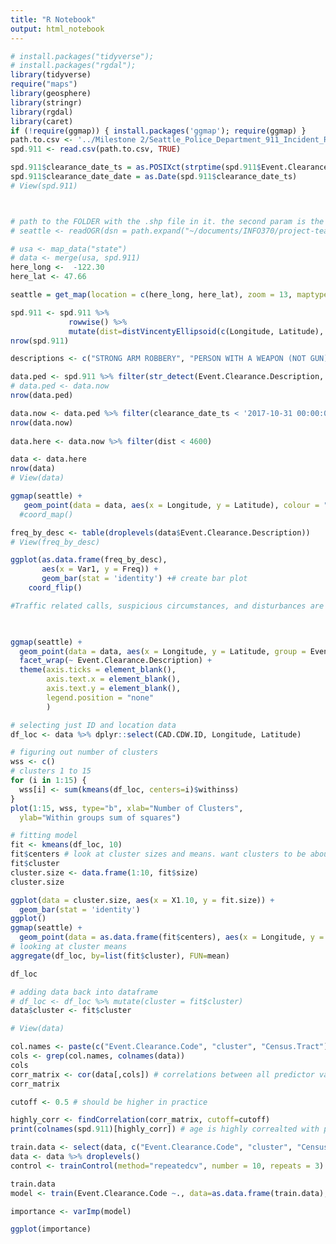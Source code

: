 ```yaml
---
title: "R Notebook"
output: html_notebook
---
```


```r
# install.packages("tidyverse");
# install.packages("rgdal");
library(tidyverse)
require("maps")
library(geosphere)
library(stringr)
library(rgdal)
library(caret)
if (!require(ggmap)) { install.packages('ggmap'); require(ggmap) }
path.to.csv <- '../Milestone 2/Seattle_Police_Department_911_Incident_Response_Oct17.csv'
spd.911 <- read.csv(path.to.csv, TRUE)

spd.911$clearance_date_ts = as.POSIXct(strptime(spd.911$Event.Clearance.Date, "%m/%d/%Y %I:%M:%S %p"))
spd.911$clearance_date_date = as.Date(spd.911$clearance_date_ts)
# View(spd.911)



# path to the FOLDER with the .shp file in it. the second param is the name of the .shp file
# seattle <- readOGR(dsn = path.expand("~/documents/INFO370/project-teamname-v2/maps-api-test"), layer = "Seattle_City_Limits")

# usa <- map_data("state")
# data <- merge(usa, spd.911)
here_long <-  -122.30
here_lat <- 47.66

seattle = get_map(location = c(here_long, here_lat), zoom = 13, maptype = 'roadmap')

```


```r
spd.911 <- spd.911 %>% 
             rowwise() %>% 
             mutate(dist=distVincentyEllipsoid(c(Longitude, Latitude), c(here_long, here_lat)))              
nrow(spd.911)

descriptions <- c("STRONG ARM ROBBERY", "PERSON WITH A WEAPON (NOT GUN)", "HAZARDS", "HARRASMENT, THREATS", "FIGHT DISTURBANCE", "CRISIS COMPLAINT - GENERAL", "ARMED ROBBERY")

data.ped <- spd.911 %>% filter(str_detect(Event.Clearance.Description, paste(descriptions, collapse="|")))
# data.ped <- data.now
nrow(data.ped)

data.now <- data.ped %>% filter(clearance_date_ts < '2017-10-31 00:00:00')
nrow(data.now)
                  
data.here <- data.now %>% filter(dist < 4600)

data <- data.here
nrow(data)
# View(data)

ggmap(seattle) +
   geom_point(data = data, aes(x = Longitude, y = Latitude), colour = "red", alpha = 0.75)
  #coord_map()

```

```r
freq_by_desc <- table(droplevels(data$Event.Clearance.Description))
# View(freq_by_desc)

ggplot(as.data.frame(freq_by_desc), 
       aes(x = Var1, y = Freq)) +
       geom_bar(stat = 'identity') +# create bar plot
    coord_flip()

#Traffic related calls, suspicious circumstances, and disturbances are the the most significant threats to pedestrations

        
```

```r
ggmap(seattle) +
  geom_point(data = data, aes(x = Longitude, y = Latitude, group = Event.Clearance.Description, color = Event.Clearance.Description), alpha = 0.5) +
  facet_wrap(~ Event.Clearance.Description) +
  theme(axis.ticks = element_blank(), 
        axis.text.x = element_blank(),
        axis.text.y = element_blank(),
        legend.position = "none"
        )
```

```r
# selecting just ID and location data
df_loc <- data %>% dplyr::select(CAD.CDW.ID, Longitude, Latitude)

# figuring out number of clusters
wss <- c()
# clusters 1 to 15
for (i in 1:15) {
  wss[i] <- sum(kmeans(df_loc, centers=i)$withinss)
}
plot(1:15, wss, type="b", xlab="Number of Clusters",
  ylab="Within groups sum of squares")

# fitting model
fit <- kmeans(df_loc, 10)
fit$centers # look at cluster sizes and means. want clusters to be about equal size
fit$cluster
cluster.size <- data.frame(1:10, fit$size)
cluster.size

ggplot(data = cluster.size, aes(x = X1.10, y = fit.size)) +
  geom_bar(stat = 'identity')
ggplot()
ggmap(seattle) +
  geom_point(data = as.data.frame(fit$centers), aes(x = Longitude, y = Latitude), alpha = 0.5)
# looking at cluster means
aggregate(df_loc, by=list(fit$cluster), FUN=mean)

df_loc

# adding data back into dataframe 
# df_loc <- df_loc %>% mutate(cluster = fit$cluster) 
data$cluster <- fit$cluster

# View(data)
```

```r
col.names <- paste(c("Event.Clearance.Code", "cluster", "Census.Tract"), collapse="|")
cols <- grep(col.names, colnames(data))
cols
corr_matrix <- cor(data[,cols]) # correlations between all predictor vars
corr_matrix

cutoff <- 0.5 # should be higher in practice

highly_corr <- findCorrelation(corr_matrix, cutoff=cutoff)
print(colnames(spd.911)[highly_corr]) # age is highly correalted with pregnant

train.data <- select(data, c("Event.Clearance.Code", "cluster", "Census.Tract", "District.Sector", "Longitude", "Latitude"))
data <- data %>% droplevels()
control <- trainControl(method="repeatedcv", number = 10, repeats = 3)

train.data
model <- train(Event.Clearance.Code ~., data=as.data.frame(train.data), method = "knn", preProcess = "scale", trControl = control)

importance <- varImp(model)

ggplot(importance)
```